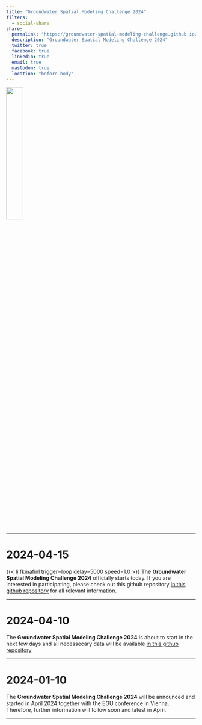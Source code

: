 ```yaml
---
title: "Groundwater Spatial Modeling Challenge 2024"
filters:
  - social-share
share:
  permalink: "https://groundwater-spatial-modeling-challenge.github.io/challenge2024/"
  description: "Groundwater Spatial Modeling Challenge 2024"
  twitter: true
  facebook: true
  linkedin: true
  email: true
  mastodon: true
  location: "before-body"
---
```


![](img/gsmc_logo_hex.svg){fig-align="center" width=30% fig-alt="Logo of the Groundwater Spatial Modelling Challenge, shaped like a hexagon with a grey background. Inside the hexagon are schematic representations of nitrate molecules and maps entering a funnel from above. Below the funnel, a map on the ground is being colored by orange drops falling from the funnel, symbolizing the creation of spatial data or maps using multiple input datasets."}

------------------------------------------------------------------------

# 2024-04-15

{{< li fkmafinl trigger=loop delay=5000 speed=1.0 >}}
The **Groundwater Spatial Modeling Challenge 2024** officially starts today. If you are interested in participating, please check out this github repository [in this github repository](https://github.com/Groundwater-Spatial-Modeling-Challenge/challenge2024) for all relevant information.

------------------------------------------------------------------------

# 2024-04-10

The **Groundwater Spatial Modeling Challenge 2024** is about to start in the next few days and all necessecary data will be available [in this github repository](https://github.com/Groundwater-Spatial-Modeling-Challenge/challenge2024)

------------------------------------------------------------------------

# 2024-01-10

The **Groundwater Spatial Modeling Challenge 2024** will be announced and started in April 2024 together with the EGU conference in Vienna. Therefore, further information will follow soon and latest in April.

------------------------------------------------------------------------
